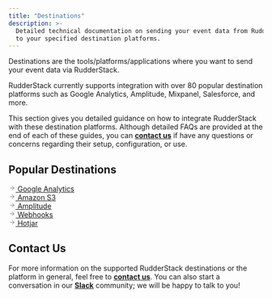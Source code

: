 ```yaml
---
title: "Destinations"
description: >-
  Detailed technical documentation on sending your event data from RudderStack
  to your specified destination platforms.
---
```


Destinations are the tools/platforms/applications where you want to send your event data via RudderStack.

RudderStack currently supports integration with over 80 popular destination platforms such as Google Analytics, Amplitude, Mixpanel, Salesforce, and more.

This section gives you detailed guidance on how to integrate RudderStack with these destination platforms. Although detailed FAQs are provided at the end of each of these guides, you can [**contact us**](mailto:%20contact@rudderstack.com) if have any questions or concerns regarding their setup, configuration, or use.

## Popular Destinations

<!--{% page-ref page="analytics/google-analytics-ga.md" %}-->

<a class="pageRef" href="analytics/google-analytics-ga/">
  <div class="pageRefInner">
    <span class="pageRefArrow">
      <svg
        preserveAspectRatio="xMidYMid meet"
        height="1em"
        width="1em"
        fill="none"
        xmlns="http://www.w3.org/2000/svg"
        viewBox="0 0 24 24"
        strokeWidth="2"
        strokeLinecap="round"
        strokeLinejoin="round"
        stroke="currentColor"
        class="rightRefArrow"
      >
        <g>
          <line x1="5" y1="12" x2="19" y2="12"></line>
          <polyline points="12 5 19 12 12 19"></polyline>
        </g>
      </svg>
    </span>
    <span class="mainRefText">
      Google Analytics
    </span>
  </div>
</a>

<!--{% page-ref page="storage-platforms/amazon-s3.md" %}-->

<a class="pageRef" href="storage-platforms/amazon-s3/">
  <div class="pageRefInner">
    <span class="pageRefArrow">
      <svg
        preserveAspectRatio="xMidYMid meet"
        height="1em"
        width="1em"
        fill="none"
        xmlns="http://www.w3.org/2000/svg"
        viewBox="0 0 24 24"
        strokeWidth="2"
        strokeLinecap="round"
        strokeLinejoin="round"
        stroke="currentColor"
        class="rightRefArrow"
      >
        <g>
          <line x1="5" y1="12" x2="19" y2="12"></line>
          <polyline points="12 5 19 12 12 19"></polyline>
        </g>
      </svg>
    </span>
    <span class="mainRefText">
      Amazon S3
    </span>
  </div>
</a>

<!--{% page-ref page="analytics/amplitude.md" %}-->

<a class="pageRef" href="analytics/amplitude/">
  <div class="pageRefInner">
    <span class="pageRefArrow">
      <svg
        preserveAspectRatio="xMidYMid meet"
        height="1em"
        width="1em"
        fill="none"
        xmlns="http://www.w3.org/2000/svg"
        viewBox="0 0 24 24"
        strokeWidth="2"
        strokeLinecap="round"
        strokeLinejoin="round"
        stroke="currentColor"
        class="rightRefArrow"
      >
        <g>
          <line x1="5" y1="12" x2="19" y2="12"></line>
          <polyline points="12 5 19 12 12 19"></polyline>
        </g>
      </svg>
    </span>
    <span class="mainRefText">
      Amplitude
    </span>
  </div>
</a>

<!--{% page-ref page="webhooks.md" %}-->

<a class="pageRef" href="webhooks/">
  <div class="pageRefInner">
    <span class="pageRefArrow">
      <svg
        preserveAspectRatio="xMidYMid meet"
        height="1em"
        width="1em"
        fill="none"
        xmlns="http://www.w3.org/2000/svg"
        viewBox="0 0 24 24"
        strokeWidth="2"
        strokeLinecap="round"
        strokeLinejoin="round"
        stroke="currentColor"
        class="rightRefArrow"
      >
        <g>
          <line x1="5" y1="12" x2="19" y2="12"></line>
          <polyline points="12 5 19 12 12 19"></polyline>
        </g>
      </svg>
    </span>
    <span class="mainRefText">
      Webhooks
    </span>
  </div>
</a>

<!--{% page-ref page="analytics/hotjar.md" %}-->

<a class="pageRef" href="analytics/hotjar">
  <div class="pageRefInner">
    <span class="pageRefArrow">
      <svg
        preserveAspectRatio="xMidYMid meet"
        height="1em"
        width="1em"
        fill="none"
        xmlns="http://www.w3.org/2000/svg"
        viewBox="0 0 24 24"
        strokeWidth="2"
        strokeLinecap="round"
        strokeLinejoin="round"
        stroke="currentColor"
        class="rightRefArrow"
      >
        <g>
          <line x1="5" y1="12" x2="19" y2="12"></line>
          <polyline points="12 5 19 12 12 19"></polyline>
        </g>
      </svg>
    </span>
    <span class="mainRefText">
      Hotjar
    </span>
  </div>
</a>

## Contact Us

For more information on the supported RudderStack destinations or the platform in general, feel free to [**contact us**](mailto:%20contact@rudderstack.com). You can also start a conversation in our [**Slack**](https://rudderstack.com/join-rudderstack-slack-community) community; we will be happy to talk to you!
